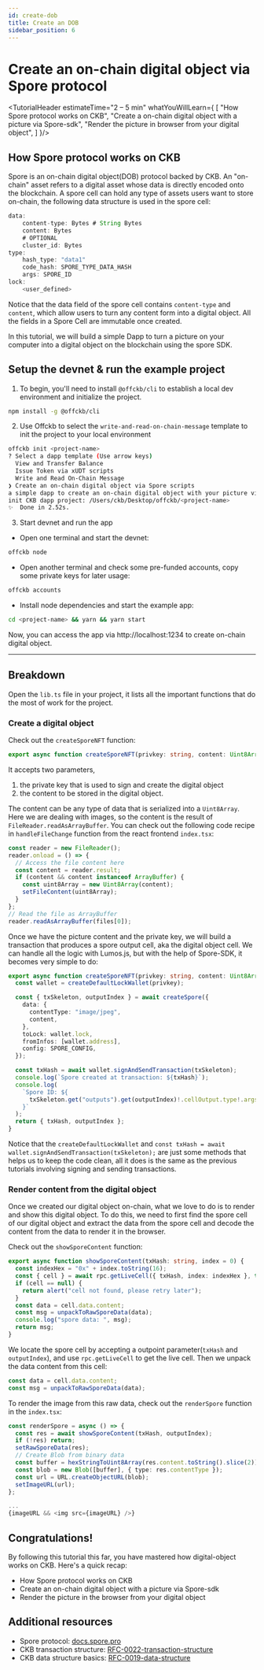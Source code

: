 ```yaml
---
id: create-dob
title: Create an DOB
sidebar_position: 6
---
```


# Create an on-chain digital object via Spore protocol

<TutorialHeader estimateTime="2 – 5 min" whatYouWillLearn={
  [
    "How Spore protocol works on CKB",
    "Create a on-chain digital object with a picture via Spore-sdk",
    "Render the picture in browser from your digital object",
  ]
}/>

## How Spore protocol works on CKB

Spore is an on-chain digital object(DOB) protocol backed by CKB. An "on-chain" asset refers to a digital asset whose data is directly encoded onto the blockchain. A spore cell can hold any type of assets users want to store on-chain, the following data structure is used in the spore cell:

```js
data:
    content-type: Bytes # String Bytes
    content: Bytes
    # OPTIONAL
    cluster_id: Bytes
type:
    hash_type: "data1"
    code_hash: SPORE_TYPE_DATA_HASH
    args: SPORE_ID
lock:
    <user_defined>
```

Notice that the data field of the spore cell contains `content-type` and `content`, which allow users to turn any content form into a digital object. All the fields in a Spore Cell are immutable once created.

In this tutorial, we will build a simple Dapp to turn a picture on your computer into a digital object on the blockchain using the spore SDK.

## Setup the devnet & run the example project

1. To begin, you'll need to install `@offckb/cli` to establish a local dev environment and initialize the project.

```bash
npm install -g @offckb/cli
```

2. Use Offckb to select the `write-and-read-on-chain-message` template to init the project to your local environment

```bash
offckb init <project-name>
? Select a dapp template (Use arrow keys)
  View and Transfer Balance
  Issue Token via xUDT scripts
  Write and Read On-Chain Message
❯ Create an on-chain digital object via Spore scripts
a simple dapp to create an on-chain digital object with your picture via Spore protocol
init CKB dapp project: /Users/ckb/Desktop/offckb/<project-name>
✨  Done in 2.52s.
```

3. Start devnet and run the app

- Open one terminal and start the devnet:

```bash
offckb node
```

- Open another terminal and check some pre-funded accounts, copy some private keys for later usage:

```bash
offckb accounts
```

- Install node dependencies and start the example app:

```bash
cd <project-name> && yarn && yarn start
```

Now, you can access the app via http://localhost:1234 to create on-chain digital object.

---

## Breakdown

Open the `lib.ts` file in your project, it lists all the important functions that do the most of work for the project.

### Create a digital object

Check out the `createSporeNFT` function:

```ts
export async function createSporeNFT(privkey: string, content: Uint8Array): Promise<{txHash: string, outputIndex: number}>
```

It accepts two parameters, 
1. the private key that is used to sign and create the digital object 
2. the content to be stored in the digital object. 

The content can be any type of data that is serialized into a `Uint8Array`. Here we are dealing with images, so the content is the result of `FileReader.readAsArrayBuffer`. You can check out the following code recipe in `handleFileChange` function from the react frontend `index.tsx`:

```ts
const reader = new FileReader();
reader.onload = () => {
  // Access the file content here
  const content = reader.result;
  if (content && content instanceof ArrayBuffer) {
    const uint8Array = new Uint8Array(content);
    setFileContent(uint8Array);
  }
};
// Read the file as ArrayBuffer
reader.readAsArrayBuffer(files[0]);
```

Once we have the picture content and the private key, we will build a transaction that produces a spore output cell, aka the digital object cell. We can handle all the logic with Lumos.js, but with the help of Spore-SDK, it becomes very simple to do:

```ts
export async function createSporeNFT(privkey: string, content: Uint8Array): Promise<{txHash: string, outputIndex: number}> {
  const wallet = createDefaultLockWallet(privkey);

  const { txSkeleton, outputIndex } = await createSpore({
    data: {
      contentType: "image/jpeg",
      content,
    },
    toLock: wallet.lock,
    fromInfos: [wallet.address],
    config: SPORE_CONFIG,
  });

  const txHash = await wallet.signAndSendTransaction(txSkeleton);
  console.log(`Spore created at transaction: ${txHash}`);
  console.log(
    `Spore ID: ${
      txSkeleton.get("outputs").get(outputIndex)!.cellOutput.type!.args
    }`
  );
  return { txHash, outputIndex };
}
```

Notice that the `createDefaultLockWallet` and `const txHash = await wallet.signAndSendTransaction(txSkeleton);` are just some methods that helps us to keep the code clean, all it does is the same as the previous tutorials involving signing and sending transactions.

### Render content from the digital object

Once we created our digital object on-chain, what we love to do is to render and show this digital object. To do this, we need to first find the spore cell of our digital object and extract the data from the spore cell and decode the content from the data to render it in the browser.

Check out the `showSporeContent` function:

```ts
export async function showSporeContent(txHash: string, index = 0) {
  const indexHex = "0x" + index.toString(16);
  const { cell } = await rpc.getLiveCell({ txHash, index: indexHex }, true);
  if (cell == null) {
    return alert("cell not found, please retry later");
  }
  const data = cell.data.content;
  const msg = unpackToRawSporeData(data);
  console.log("spore data: ", msg);
  return msg;
}
```

We locate the spore cell by accepting a outpoint parameter(`txHash` and `outputIndex`), and use `rpc.getLiveCell` to get the live cell. Then we unpack the data content from this cell:

```ts
const data = cell.data.content;
const msg = unpackToRawSporeData(data);
```

To render the image from this raw data, check out the `renderSpore` function in the `index.tsx`:

```ts
const renderSpore = async () => {
  const res = await showSporeContent(txHash, outputIndex);
  if (!res) return;
  setRawSporeData(res);
  // Create Blob from binary data
  const buffer = hexStringToUint8Array(res.content.toString().slice(2));
  const blob = new Blob([buffer], { type: res.contentType });
  const url = URL.createObjectURL(blob);
  setImageURL(url);
};

...
{imageURL && <img src={imageURL} />}
```

## Congratulations!

By following this tutorial this far, you have mastered how digital-object works on CKB. Here's a quick recap:

- How Spore protocol works on CKB
- Create an on-chain digital object with a picture via Spore-sdk
- Render the picture in the browser from your digital object

## Additional resources

- Spore protocol: [docs.spore.pro](https://docs.spore.pro/)
- CKB transaction structure: [RFC-0022-transaction-structure](https://github.com/nervosnetwork/rfcs/blob/master/rfcs/0022-transaction-structure/0022-transaction-structure.md)
- CKB data structure basics: [RFC-0019-data-structure](https://github.com/nervosnetwork/rfcs/blob/master/rfcs/0019-data-structures/0019-data-structures.md)

